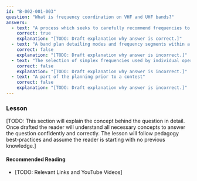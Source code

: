 ```yaml
---
id: "B-002-001-003"
question: "What is frequency coordination on VHF and UHF bands?"
answers:
  - text: "A process which seeks to carefully recommend frequencies to minimize interference with neighbouring repeaters"
    correct: true
    explanation: "[TODO: Draft explanation why answer is correct.]"
  - text: "A band plan detailing modes and frequency segments within a band"
    correct: false
    explanation: "[TODO: Draft explanation why answer is incorrect.]"
  - text: "The selection of simplex frequencies used by individual operators"
    correct: false
    explanation: "[TODO: Draft explanation why answer is incorrect.]"
  - text: "A part of the planning prior to a contest"
    correct: false
    explanation: "[TODO: Draft explanation why answer is incorrect.]"
---
```


### Lesson

[TODO: This section will explain the concept behind the question in detail. Once drafted the reader will understand all necessary concepts to answer the question confidently and correctly. The lesson will follow pedagogy best-practices and assume the reader is starting with no previous knowledge.]

#### Recommended Reading

- [TODO: Relevant Links and YouTube Videos]
